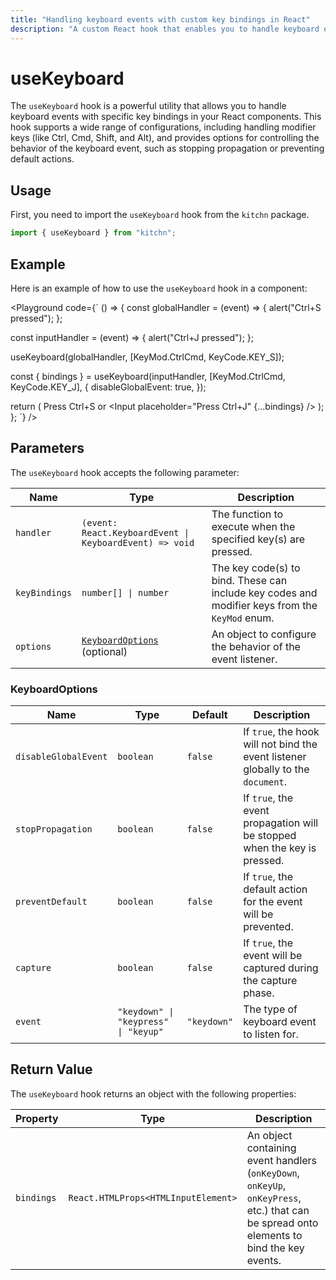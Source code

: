 ```yaml
---
title: "Handling keyboard events with custom key bindings in React"
description: "A custom React hook that enables you to handle keyboard events with specific key bindings, providing flexible options for managing key combinations and event behaviors."
---
```



# useKeyboard

The `useKeyboard` hook is a powerful utility that allows you to handle keyboard events with specific key bindings in your React components. This hook supports a wide range of configurations, including handling modifier keys (like Ctrl, Cmd, Shift, and Alt), and provides options for controlling the behavior of the keyboard event, such as stopping propagation or preventing default actions.

## Usage

First, you need to import the `useKeyboard` hook from the `kitchn` package.

```jsx
import { useKeyboard } from "kitchn";
```

## Example

Here is an example of how to use the `useKeyboard` hook in a component:

<Playground
code={`
() => {
  const globalHandler = (event) => {
    alert("Ctrl+S pressed");
  };

  const inputHandler = (event) => {
    alert("Ctrl+J pressed");
  };

  useKeyboard(globalHandler, [KeyMod.CtrlCmd, KeyCode.KEY_S]);

  const { bindings } = useKeyboard(inputHandler, [KeyMod.CtrlCmd, KeyCode.KEY_J], {
    disableGlobalEvent: true,
  });

  return (
    <Container gap="small">
      <Text>Press Ctrl+S</Text>
      <Text span>or</Text>
      <Input placeholder="Press Ctrl+J" {...bindings} />
    </Container>
  );
};
`}
/>

## Parameters

The `useKeyboard` hook accepts the following parameter:

| Name      | Type     | Description
|-----------|----------|-----------------------------------
| `handler`   | `(event: React.KeyboardEvent \| KeyboardEvent) => void` | The function to execute when the specified key(s) are pressed.
| `keyBindings`   | `number[] \| number` | The key code(s) to bind. These can include key codes and modifier keys from the `KeyMod` enum.
| `options`   | [`KeyboardOptions`](#keyboardoptions) (optional) | An object to configure the behavior of the event listener.

### KeyboardOptions

| Name | Type | Default | Description
|------|------|---------|-------------
| `disableGlobalEvent` | `boolean` | `false` | If `true`, the hook will not bind the event listener globally to the `document`.
| `stopPropagation` | `boolean` | `false` | If `true`, the event propagation will be stopped when the key is pressed.
| `preventDefault` | `boolean` | `false` | If `true`, the default action for the event will be prevented.
| `capture` | `boolean` | `false` | If `true`, the event will be captured during the capture phase.
| `event` | `"keydown" \| "keypress" \| "keyup"` | `"keydown"` | The type of keyboard event to listen for.


## Return Value

The `useKeyboard` hook returns an object with the following properties:

| Property | Type | Description
|----------|------|-----------------------------------
| `bindings` | `React.HTMLProps<HTMLInputElement>` | An object containing event handlers (`onKeyDown`, `onKeyUp`, `onKeyPress`, etc.) that can be spread onto elements to bind the key events.
